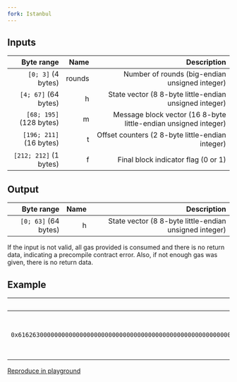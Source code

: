 ```yaml
---
fork: Istanbul
---
```


## Inputs

| Byte range | Name | Description |
|-----------:|-----:|------------:|
| `[0; 3]` (4 bytes) | rounds | Number of rounds (big-endian unsigned integer) |
| `[4; 67]` (64 bytes) | h | State vector (8 8-byte little-endian unsigned integer) |
| `[68; 195]` (128 bytes) | m | Message block vector (16 8-byte little-endian unsigned integer) |
| `[196; 211]` (16 bytes) | t | Offset counters (2 8-byte little-endian integer) |
| `[212; 212]` (1 bytes) | f | Final block indicator flag (0 or 1) |

## Output

| Byte range | Name | Description |
|-----------:|-----:|------------:|
| `[0; 63]` (64 bytes) | h | State vector (8 8-byte little-endian unsigned integer) |

If the input is not valid, all gas provided is consumed and there is no return data, indicating a precompile contract error. Also, if not enough gas was given, there is no return data.

## Example

| Input | Output |
|------:|-------:|
| `0x0000000c` | `0xba80a53f981c4d0d6a2797b69f12f6e94c212f14685ac4b74b12bb6fdbffa2d17d87c5392aab792dc252d5de4533cc9518d38aa8dbf1925ab92386edd4009923` |
| `0x48c9bdf267e6096a3ba7ca8485ae67bb2bf894fe72f36e3cf1361d5f3af54fa5d182e6ad7f520e511f6c3e2b8c68059b6bbd41fbabd9831f79217e1319cde05b` | |
| `0x6162630000000000000000000000000000000000000000000000000000000000000000000000000000000000000000000000000000000000000000000000000000000000000000000000000000000000000000000000000000000000000000000000000000000000000000000000000000000000000000000000000000000000` | |
| `0x03000000000000000000000000000000` | |
| `0x01` | |

[Reproduce in playground](</playground?unit=Wei&codeType=Mnemonic&code='yExecuteBest%20vector%205%20from%20https%3AKeips.Ghereum.org%2FEIPS%2Feip-152XroundJ12~3DhZ48c9bdf267e6096a3ba7ca8485ae67bb2bf894fe72f36e3cf1361d5f3af54fa5~4jZd182e6ad7f520e511f6c3e2b8c68059b6bbd41fbabd9831f79217e1319cde05b~36jXmZ616263))))*~68jXt~3~196Df~1~212DCallW(rGS!rGOVQargsSize~0_argsOV~9_addresJ0xFFFFFFFF_gaswSTATICCALLXRGurnBhe%20result%20ofWwPOP(s!oVwRETURN'~Y1_K%20w%5Cnq***0jwMSTORE_%20yZY32%200xYwPUSHXwwyW%20blake2fVffsGQ~213_K%2F%2FJsY4%20GetDj8XB%20t*00)qq(~64_!izeQ%01!()*BDGJKQVWXYZ_jqwy~_>)
